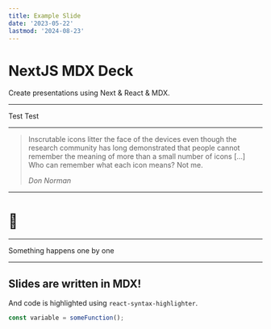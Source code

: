 ```yaml
---
title: Example Slide
date: '2023-05-22'
lastmod: '2024-08-23'
---
```


<SlidePage next="page-2">
    

# NextJS MDX Deck

Create presentations using Next & React & MDX.


---

Test Test

---

> Inscrutable icons litter the face of the devices even though the research
> community has long demonstrated that people cannot remember the meaning of
> more than a small number of icons […] Who can remember what each icon
> means? Not me.
>
> <cite>Don Norman</cite>

---

# 🤫

---

<Steps>
  <Step>Something</Step>
  <Step>happens</Step>
  <Step>one</Step>
  <Step>by</Step>
  <Step>one</Step>
</Steps>

---

## Slides are written in MDX!

And code is highlighted using `react-syntax-highlighter`.

```js
const variable = someFunction();
```

</SlidePage>